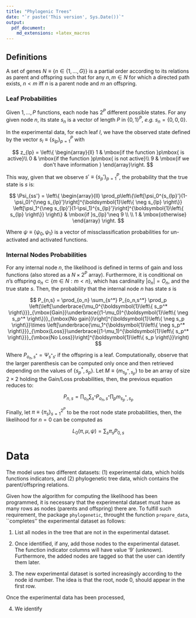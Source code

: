 ```yaml
---
title: "Phylogenic Trees"
date: "`r paste('This version', Sys.Date())`"
output:
  pdf_document:
    md_extensions: +latex_macros
---
```


\newcommand{\isone}[1]{{\boldsymbol{1}\left\{ #1 \right\}}}
\renewcommand{\Pr}[1]{{\mbox{Pr}\left\{#1\right\} }}
\newcommand{\Prcond}[2]{{\mbox{Pr}\left\{#1\;|\;#2\right\} }}

## Definitions

A set of genes $N \equiv \{n \in \{1,\dots,G\}\}$ is a partial order according to its relations as parent and offspring such that for any $n,m \in N$ for which a directed path exists, $n<m$ iff $n$ is a parent node and $m$ an offspring.

### Leaf Probabilities

Given $1,\dots, P$ functions, each node has $2^P$ different possible states. For any given node $n$, its state $s_n$ is a vector of length $P$ in $\{0,1\}^P$, _e.g._ $s_n = \{0,0,0\}$.

In the experimental data, for each leaf $l$, we have the observed state defined by the vector $s_l\equiv\{s_{lp}\}_{p=1}^P$ with 

$$
z_{lp} = \left\{
\begin{array}{ll}
1 & \mbox{if the function }p\mbox{ is active}\\
0 & \mbox{if the function }p\mbox{ is not active}\\
9 & \mbox{if we don't have information }
\end{array}\right.
$$

This way, given that we observe $s'\equiv\{s_p'\}_{p=1}^P$, the probability that the true state is $s$ is:

$$ 
\Psi_{ss'} = \left\{
\begin{array}{ll}
\prod_p\left\{\left[\psi_0^{s_{lp}'}(1-\psi_0)^{\neg s_{lp}'}\right]^\isone{\neg s_{lp}} \left[\psi_1^{\neg s_{lp}'}(1-\psi_1)^{s_{lp}'}\right]^\isone{s_{lp}} \right\} & \mbox{if }s_{lp}'\neq 9 \\ \\
1 & \mbox{otherwise}
\end{array}
\right.
$$ 

Where $\psi\equiv\{\psi_0, \psi_1\}$ is a vector of missclassification probabilities for un-activated and activated functions.

### Internal Nodes Probabilities

For any internal node $n$, the likelihood is defined in terms of gain and loss functions (also stored as a $N\times 2^P$ array). Furthermore, it is conditional on $n$'s offspring $o_n\subset\{m\in N:m<n\}$, which has cardinality $|o_n|=O_n$, and the true state $s$. Then, the probability that the internal node $n$ has state $s$ is

 
$$
P_{n,s} = \prod_{o_n} \sum_{s^*} P_{o_n,s^*}
\prod_p \left(\left[\underbrace{\mu_0^\isone{s_p^*}}_{\mbox{Gain}}\underbrace{(1-\mu_0)^\isone{\neg s_p^*}}_{\mbox{No gain}}\right]^\isone{\neg s_p}\times
  \left[\underbrace{\mu_1^\isone{\neg s_p^*}}_{\mbox{Loss}}\underbrace{(1-\mu_1)^\isone{s_p^*}}_{\mbox{No Loss}}\right]^\isone{s_p}\right)
$$

Where $P_{o_n,s^*}=\Psi_{s^*s'}$ if the offspring is a leaf. Computationally, observe that the larger parenthesis can be computed only once and then retrieved depending on the values of $\{s_p^*,s_p\}$. Let $M\equiv\{m_{s_p^*,s_p}\}$ to be an array of size $2\times 2$ holding the Gain/Loss probabilities, then, the previous equation reduces to:

$$
P_{n,s}  = \prod_{o_n} \sum_{s^*} P_{o_n,s^*}
\prod_p m_{s_p^*,s_p}
$$

Finally, let $\pi\equiv\{\pi_s\}_{s=1}^{2^P}$ to be the root node state probabilities, then, the likelihood for $n=0$ can be computed as

$$
L_0(\pi,\mu,\psi) = \sum_s \pi_s P_{0,s}
$$

# Data

The model uses two different datasets: (1) experimental data, which holds functions indicators, and (2) phylogenetic tree data, which contains the parent/offspring relations.

Given how the algorithm for computing the likelihood has been programmed, it is necessary that the experimental dataset must have as many rows as nodes (parents and offspring) there are. To fulfill such requirement, the package `phylogenetic`, throught the function `prepare_data`, ``completes'' the experimental dataset as follows:

1.  List all nodes in the tree that are not in the experimental dataset.

2.  Once identified, if any, add those nodes to the experimental dataset. The
    function indicator columns will have value '9' (unknown). Furthermore, the
    added nodes are tagged so that the user can identify them later.
    
3.  The new experimental dataset is sorted increasingly according to the node
    id number. The idea is that the root, node 0, should appear in the
    first row.
    
Once the experimental data has been processed, 
    
4.  We identify